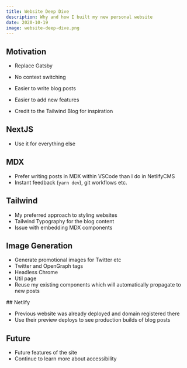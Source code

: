```yaml
---
title: Website Deep Dive
description: Why and how I built my new personal website
date: 2020-10-19
image: website-deep-dive.png
---
```


## Motivation

- Replace Gatsby
- No context switching
- Easier to write blog posts
- Easier to add new features

- Credit to the Tailwind Blog for inspiration

## NextJS

- Use it for everything else

## MDX

- Prefer writing posts in MDX within VSCode than I do in NetlifyCMS
- Instant feedback (`yarn dev`), git workflows etc.

## Tailwind

- My preferred approach to styling websites
- Tailwind Typography for the blog content
- Issue with embedding MDX components

## Image Generation

- Generate promotional images for Twitter etc
- Twitter and OpenGraph tags
- Headless Chrome
- Util page
- Reuse my existing components which will automatically propagate to new posts

## Netlify

- Previous website was already deployed and domain registered there
- Use their preview deploys to see production builds of blog posts

## Future

- Future features of the site
- Continue to learn more about accessibility
